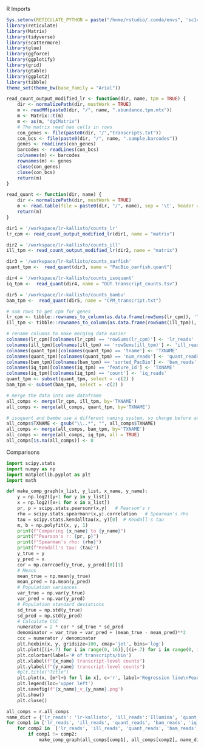 R Imports
```r
Sys.setenv(RETICULATE_PYTHON = paste("/home/rstudio/.conda/envs", 'sc14_umap5', "bin/python3.9", sep = "/"))
library(reticulate)
library(Matrix)
library(tidyverse)
library(scattermore)
library(glue)
library(ggforce)
library(ggplotify)
library(grid)
library(gtable)
library(ggplot2)
library(tibble)
theme_set(theme_bw(base_family = "Arial"))
```

```r
read_count_output_modified_lr <- function(dir, name, tpm = TRUE) {
    dir <- normalizePath(dir, mustWork = TRUE)
    m <- readMM(paste0(dir, "/", name, ".abundance.tpm.mtx"))
    m <- Matrix::t(m)
    m <- as(m, "dgCMatrix")
    # The matrix read has cells in rows
    con_genes <- file(paste0(dir, "/","transcripts.txt"))
    con_bcs <- file(paste0(dir, "/", name, ".sample.barcodes"))
    genes <- readLines(con_genes)
    barcodes <- readLines(con_bcs)
    colnames(m) <- barcodes
    rownames(m) <- genes
    close(con_genes)
    close(con_bcs)
    return(m)
}

read_quant <- function(dir, name) {
    dir <- normalizePath(dir, mustWork = TRUE)
    m <- read.table(file = paste0(dir, "/", name), sep = '\t', header = TRUE)
    return(m)
}
```

```r
dir1 = '/workspace/lr-kallisto/counts_lr'
lr_cpm <- read_count_output_modified_lr(dir1, name = "matrix")

dir2 = '/workspace/lr-kallisto/counts_ill'
ill_tpm <- read_count_output_modified_lr(dir2, name = "matrix")

dir3 = '/workspace/lr-kallisto/counts_oarfish'
quant_tpm <-  read_quant(dir3, name = "PacBio_oarfish.quant")

dir4 = '/workspace/lr-kallisto/counts_isoquant'
iq_tpm <-  read_quant(dir4, name = "OUT.transcript_counts.tsv")

dir5 = '/workspace/lr-kallisto/counts_bambu'
bam_tpm <-  read_quant(dir5, name = "CPM_transcript.txt")
```

```r
# sum rows to get cpm for genes
lr_cpm <- tibble::rownames_to_column(as.data.frame(rowSums(lr_cpm)), 'TXNAME')
ill_tpm <- tibble::rownames_to_column(as.data.frame(rowSums(ill_tpm)), 'TXNAME')

# rename columns to make merging data easier
colnames(lr_cpm)[colnames(lr_cpm) == 'rowSums(lr_cpm)'] <- 'lr_reads'
colnames(ill_tpm)[colnames(ill_tpm) == 'rowSums(ill_tpm)'] <- 'ill_reads'
colnames(quant_tpm)[colnames(quant_tpm) == 'tname'] <- 'TXNAME'
colnames(quant_tpm)[colnames(quant_tpm) == 'num_reads'] <- 'quant_reads'
colnames(bam_tpm)[colnames(bam_tpm) == 'sorted_PacBio'] <- 'bam_reads'
colnames(iq_tpm)[colnames(iq_tpm) == 'feature_id'] <- 'TXNAME'
colnames(iq_tpm)[colnames(iq_tpm) == 'count'] <- 'iq_reads'
quant_tpm <- subset(quant_tpm, select = -c(2) )
bam_tpm <- subset(bam_tpm, select = -c(2) )

# merge the data into one dataframe
all_comps <- merge(lr_cpm, ill_tpm, by='TXNAME')
all_comps <- merge(all_comps, quant_tpm, by='TXNAME')

# isoquant and bambu use a different naming system, so change before adding those datasets
all_comps$TXNAME <- gsub("\\..*", "", all_comps$TXNAME)
all_comps <- merge(all_comps, bam_tpm, by='TXNAME')
all_comps <- merge(all_comps, iq_tpm, all = TRUE)
all_comps[is.na(all_comps)] <- 0
```

Comparisons
```python
import scipy.stats
import numpy as np
import matplotlib.pyplot as plt 
import math

def make_comp_graph(x_list, y_list, x_name, y_name):
    y = np.log2([y+1 for y in y_list])
    x = np.log2([x+1 for x in x_list])
    pr, p = scipy.stats.pearsonr(x,y)   # Pearson's r
    rho = scipy.stats.spearmanr(x,y).correlation   # Spearman's rho
    tau = scipy.stats.kendalltau(x, y)[0]  # Kendall's tau
    m, b = np.polyfit(x, y, 1)
    print(f"Comparing {x_name} to {y_name}")
    print(f"Pearson's r: {pr, p}")
    print(f"Spearman's rho: {rho}")
    print(f"Kendall's tau: {tau}")
    y_true = y
    y_pred = x
    cor = np.corrcoef(y_true, y_pred)[0][1]
    # Means
    mean_true = np.mean(y_true)
    mean_pred = np.mean(y_pred)
    # Population variances
    var_true = np.var(y_true)
    var_pred = np.var(y_pred)
    # Population standard deviations
    sd_true = np.std(y_true)
    sd_pred = np.std(y_pred)
    # Calculate CCC
    numerator = 2 * cor * sd_true * sd_pred
    denominator = var_true + var_pred + (mean_true - mean_pred)**2
    ccc = numerator / denominator
    plt.hexbin(x, y, gridsize=100, cmap='jet', bins='log')
    plt.plot([(i+.7) for i in range(0, 16)],[(i+.7) for i in range(0, 16)], label='y=x\nCCC '+str(round(ccc,2)))
    plt.colorbar(label='# of transcripts/bin')
    plt.xlabel(f"{x_name} transcript-level counts")
    plt.ylabel(f"{y_name} transcript-level counts")
    #plt.title("Title")
    plt.plot(x, [m*l+b for l in x], c='r', label='Regression line\nPearson R'+str(round(pr,2))+'\nSpearman '+r"$\rho$"+' '+str(round(rho,2)))
    plt.legend(loc='upper left')
    plt.savefig(f'{x_name}_v_{y_name}.png')
    plt.show()
    plt.close()
```

```python
all_comps = r.all_comps
name_dict = {'lr_reads': 'lr-kallisto', 'ill_reads':'Illumina', 'quant_reads':'oarfish', 'bam_reads':'bambu', 'iq_reads':'isoquant'}
for comp1 in ['lr_reads', 'ill_reads', 'quant_reads', 'bam_reads', 'iq_reads']:
    for comp2 in  ['lr_reads', 'ill_reads', 'quant_reads', 'bam_reads', 'iq_reads']:
        if comp1 != comp2:
            make_comp_graph(all_comps[comp1], all_comps[comp2], name_dict[comp1], name_dict[comp2])
```




